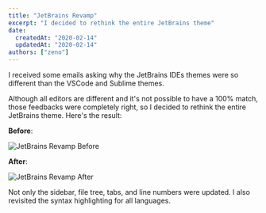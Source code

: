 ```yaml
---
title: "JetBrains Revamp"
excerpt: "I decided to rethink the entire JetBrains theme"
date:
  createdAt: "2020-02-14"
  updatedAt: "2020-02-14"
authors: ["zeno"]
---
```


I received some emails asking why the JetBrains IDEs themes were so different than the VSCode and Sublime themes.

Although all editors are different and it's not possible to have a 100% match, those feedbacks were completely right, so I decided to rethink the entire JetBrains theme. Here's the result:

**Before**:

![JetBrains Revamp Before](/images/logs/jetbrains-revamp-a.png)

**After**:

![JetBrains Revamp After](/images/logs/jetbrains-revamp-b.png)

Not only the sidebar, file tree, tabs, and line numbers were updated. I also revisited the syntax highlighting for all languages.
